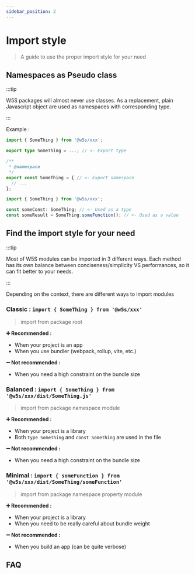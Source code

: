 ```yaml
---
sidebar_position: 2
---
```


# Import style

> A guide to use the proper import style for your need

## Namespaces as Pseudo class

:::tip

W5S packages will almost never use classes. 
As a replacement, plain Javascript object are used as namespaces with corresponding type.

:::

Example :

```typescript title="@w5s/xxx/src/SomeThing.ts"
import { SomeThing } from '@w5s/xxx';

export type SomeThing = ...; // <- Export type

/**
 * @namespace
 */
export const SomeThing = { // <- Export namespace
  // ...
};
```

```typescript title="main.ts"
import { SomeThing } from '@w5s/xxx';

const someConst: SomeThing; // <- Used as a type
const someResult = SomeThing.someFunction(); // <- Used as a value
```

## Find the import style for your need

:::tip

Most of W5S modules can be imported in 3 different ways.
Each method has its own balance between conciseness/simplicity VS performances, so it can fit better to your needs.

:::

Depending on the context, there are different ways to import modules

### Classic : `import { SomeThing } from '@w5s/xxx'`
> import from package root

**➕ Recommended :**

- When your project is an app
- When you use bundler (webpack, rollup, vite, etc.)

**➖ Not recommended :**

- When you need a high constraint on the bundle size

### Balanced : `import { SomeThing } from '@w5s/xxx/dist/SomeThing.js'` 
> import from package namespace module

**➕ Recommended :**

- When your project is a library
- Both `type SomeThing` and `const SomeThing` are used in the file

**➖ Not recommended :**

- When you need a high constraint on the bundle size

### Minimal : `import { someFunction } from '@w5s/xxx/dist/SomeThing/someFunction'`
> import from package namespace property module 

**➕ Recommended :**

- When your project is a library
- When you need to be really careful about bundle weight

**➖ Not recommended :**

- When you build an app (can be quite verbose)

## FAQ

